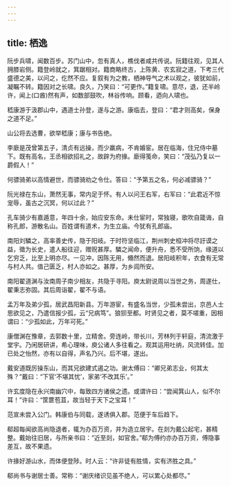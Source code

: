 ```yaml
---
---
---
```

title: 栖逸
---


阮步兵啸，闻数百步。苏门山中，忽有真人，樵伐者咸共传说。阮籍往观，见其人拥膝岩侧。籍登岭就之，箕踞相对。籍商略终古，上陈黄、农玄寂之道，下考三代盛德之美，以问之，仡然不应。复叙有为之教，栖神导气之术以观之，彼犹如前，凝瞩不转。籍因对之长啸。良久，乃笑曰：“可更作。”籍复啸。意尽，退，还半岭许，闻上(口酋)然有声，如数部鼓吹，林谷传响。顾看，迺向人啸也。

嵇康游于汲郡山中，遇道士孙登，遂与之游。康临去，登曰：“君才则高矣，保身之道不足。”

山公将去选曹，欲举嵇康；康与书告绝。

李廞是茂曾第五子，清贞有远操，而少羸病，不肯婚宦。居在临海，住兄侍中墓下。既有高名，王丞相欲招礼之，故辟为府掾。廞得笺命，笑曰：“茂弘乃复以一爵假人！”

何骠骑弟以高情避世，而骠骑劝之令仕。答曰：“予第五之名，何必减骠骑？”

阮光禄在东山，萧然无事，常内足于怀。有人以问王右军，右军曰：“此君近不惊宠辱，虽古之沉冥，何以过此？”

孔车骑少有嘉遁意，年四十余，始应安东命。未仕宦时，常独寝，歌吹自箴诲，自称孔郎，游散名山。百姓谓有道术，为生立庙。今犹有孔郎庙。

南阳刘驎之，高率善史传，隐于阳岐。于时符坚临江，荆州刺史桓冲将尽訏谟之益，徵为长史，遣人船往迎，赠贶甚厚。驎之闻命，便升舟，悉不受所饷，缘道以乞穷乏，比至上明亦尽。一见冲，因陈无用，翛然而退。居阳岐积年，衣食有无常与村人共。值己匮乏，村人亦如之。甚厚，为乡闾所安。

南阳翟道渊与汝南周子南少相友，共隐于寻阳。庾太尉说周以当世之务，周遂仕，翟秉志弥固。其后周诣翟，翟不与语。

孟万年及弟少孤，居武昌阳新县。万年游宦，有盛名当世，少孤未尝出，京邑人士思欲见之，乃遣信报少孤，云“兄病笃”。狼狈至都。时贤见之者，莫不嗟重，因相谓曰：“少孤如此，万年可死。”

康僧渊在豫章，去郭数十里，立精舍。旁连岭，带长川，芳林列于轩庭，清流激于堂宇。乃闲居研讲，希心理味，庾公诸人多往看之。观其运用吐纳，风流转佳。加已处之怡然，亦有以自得，声名乃兴。后不堪，遂出。

戴安道既厉操东山，而其兄欲建式遏之功。谢太傅曰：“卿兄弟志业，何其太殊？”戴曰：“下官‘不堪其忧’，家弟‘不改其乐’。”

许玄度隐在永兴南幽穴中，每致四方诸侯之遗。或谓许曰：“尝闻箕山人，似不尔耳！”许曰：“筐篚苞苴，故当轻于天下之宝耳！”

范宣未尝入公门。韩康伯与同载，遂诱俱入郡。范便于车后趋下。

郗超每闻欲高尚隐退者，辄为办百万资，并为造立居宇。在剡为戴公起宅，甚精整。戴始往旧居，与所亲书曰：“近至剡，如官舍。”郗为傅约亦办百万资，傅隐事差互，故不果遗。

许掾好游山水，而体便登陟。时人云：“许非徒有胜情，实有济胜之具。”

郗尚书与谢居士善。常称：“谢庆绪识见虽不绝人，可以累心处都尽。”


